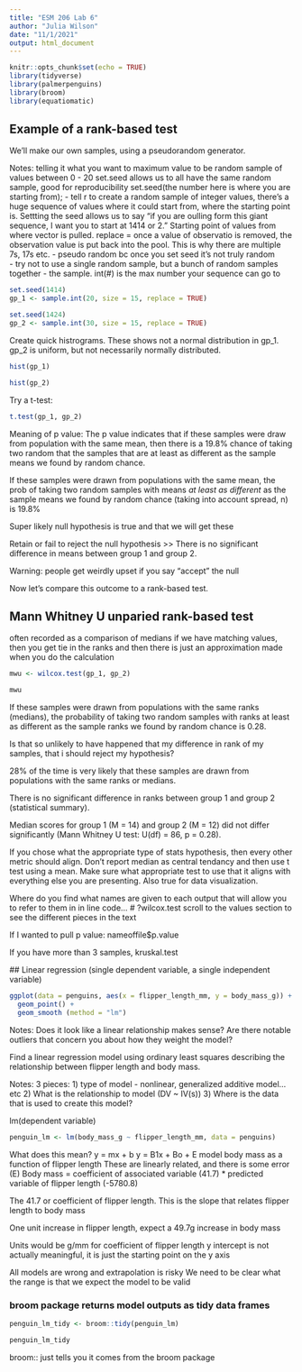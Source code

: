 ```yaml
---
title: "ESM 206 Lab 6"
author: "Julia Wilson"
date: "11/1/2021"
output: html_document
---
```


```r
knitr::opts_chunk$set(echo = TRUE)
library(tidyverse)
library(palmerpenguins)
library(broom)
library(equatiomatic)
```

## Example of a rank-based test 

We'll make our own samples, using a pseudorandom generator. 

Notes: 
telling it what you want to maximum value to be 
random sample of values between 0 - 20 
set.seed allows us to all have the same random sample, good for reproducibility
set.seed(the number here is where you are starting from); 
- tell r to create a random sample of integer values, there's a huge sequence of values where it could start from, where the starting point is. Settting the seed allows us to say "if you are oulling form this giant sequence, I want you to start at 1414 or 2." Starting point of values from where vector is pulled. 
replace = once a value of observatio is removed, the observation value is put back into the pool. This is why there are multiple 7s, 17s etc. 
- pseudo random bc once you set seed it's not truly random \
- try not to use a single random sample, but a bunch of random samples together 
- the sample. int(#) is the max number your sequence can go to 

```r
set.seed(1414)
gp_1 <- sample.int(20, size = 15, replace = TRUE)

set.seed(1424)
gp_2 <- sample.int(30, size = 15, replace = TRUE)
```

Create quick histrograms. These shows not a normal distribution in gp_1. gp_2 is uniform, but not necessarily normally distributed. 

```r
hist(gp_1)

hist(gp_2)
```

Try a t-test: 
```r
t.test(gp_1, gp_2)
```
Meaning of p value: The p value indicates that if these samples were draw from population with the same mean, then there is a 19.8% chance of taking two random that the samples that are at least as different as the sample means we found by random chance. 

If these samples were drawn from populations with the same mean, the prob of taking two random samples with means *at least as different* as the sample means we found by random chance (taking into account spread, n) is 19.8%

Super likely null hypothesis is true and that we will get these 

Retain or fail to reject the null hypothesis >> There is no significant difference in means between group 1 and group 2. 

Warning: people get weirdly upset if you say "accept" the null 

Now let's compare this outcome to a rank-based test. 

## Mann Whitney U unparied rank-based test 

often recorded as a comparison of medians 
if we have matching values, then you get tie in the ranks and then there is just an approximation made when you do the calculation 

```r
mwu <- wilcox.test(gp_1, gp_2)

mwu 
```

If these samples were drawn from populations with the same ranks (medians), the
probability of taking two random samples with ranks at least as different as the
sample ranks we found by random chance is 0.28. 

Is that so unlikely to have happened that my difference in rank of my samples, that i should reject my hypothesis? 

28% of the time is very likely that these samples are drawn from populations with the same ranks or medians. 

There is no significant difference in ranks between group 1 and group 2 (statistical summary).

Median scores for group 1 (M = 14) and group 2 (M = 12) did not differ significantly (Mann Whitney U test: U(df) = 86, p = 0.28).

If you chose what the appropriate type of stats hypothesis, then every other metric should align. Don't report median as central tendancy and then use t test using a mean. Make sure what appropriate test to use that it aligns with everything else you are presenting. Also true for data visualization. 

Where do you find what names are given to each output that will allow you to refer to them in in line code... 
 # ?wilcox.test 
 scroll to the values section to see the different pieces in the text 
 
 If I wanted to pull p value: 
 nameoffile$p.value 
 
 If you have more than 3 samples, kruskal.test 
 
 ## Linear regression (single dependent variable, a single independent variable)
 
 
```r
ggplot(data = penguins, aes(x = flipper_length_mm, y = body_mass_g)) +
  geom_point() + 
  geom_smooth (method = "lm")
```

Notes: 
Does it look like a linear relationship makes sense? 
Are there notable outliers that concern you about how they weight the model? 

Find a linear regression model using ordinary least squares describing the relationship between flipper length and body mass. 

Notes: 
3 pieces: 
1) type of model - nonlinear, generalized additive model... etc 
2) What is the relationship to model (DV ~ IV(s))
3) Where is the data that is used to create this model? 


lm(dependent variable)

```r
penguin_lm <- lm(body_mass_g ~ flipper_length_mm, data = penguins)
```

What does this mean? 
y = mx + b 
y = B1x + Bo + E 
model body mass as a function of flipper length 
These are linearly related, and there is some error (E)
Body mass = coefficient of associated variable (41.7) * predicted variable of flipper length (-5780.8) 

The 41.7 or coefficient of flipper length. This is the slope that relates flipper length to body mass 

One unit increase in flipper length, expect a 49.7g increase in body mass 

Units would be g/mm for coefficient of flipper length
y intercept is not actually meaningful, it is just the starting point on the y axis 

All models are wrong and extrapolation is risky 
We need to be clear what the range is that we expect the model to be valid 

### broom package returns model outputs as tidy data frames 

```r
penguin_lm_tidy <- broom::tidy(penguin_lm)

penguin_lm_tidy
```


broom:: just tells you it comes from the broom package







